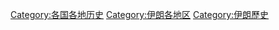[[Category:各国各地历史|Category:各国各地历史]]
[[Category:伊朗各地区|Category:伊朗各地区]]
[[Category:伊朗歷史|Category:伊朗歷史]]